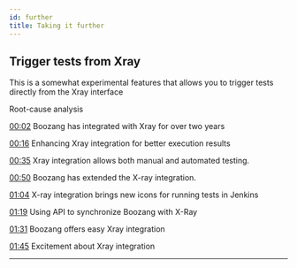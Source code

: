 ```yaml
---
id: further
title: Taking it further
---
```


## Trigger tests from Xray 

This is a somewhat experimental features that allows you to trigger tests directly from the Xray interface


<YouTubeEmbed embedId="V3Ia2dh-9EQ">Root-cause analysis</YouTubeEmbed>

[00:02](https://www.youtube.com/watch?v=V3Ia2dh-9EQ&t=2) Boozang has integrated with Xray for over two years

[00:16](https://www.youtube.com/watch?v=V3Ia2dh-9EQ&t=16) Enhancing Xray integration for better execution results

[00:35](https://www.youtube.com/watch?v=V3Ia2dh-9EQ&t=35) Xray integration allows both manual and automated testing.

[00:50](https://www.youtube.com/watch?v=V3Ia2dh-9EQ&t=50) Boozang has extended the X-ray integration.

[01:04](https://www.youtube.com/watch?v=V3Ia2dh-9EQ&t=64) X-ray integration brings new icons for running tests in Jenkins

[01:19](https://www.youtube.com/watch?v=V3Ia2dh-9EQ&t=79) Using API to synchronize Boozang with X-Ray

[01:31](https://www.youtube.com/watch?v=V3Ia2dh-9EQ&t=91) Boozang offers easy Xray integration

[01:45](https://www.youtube.com/watch?v=V3Ia2dh-9EQ&t=105) Excitement about Xray integration

--------------